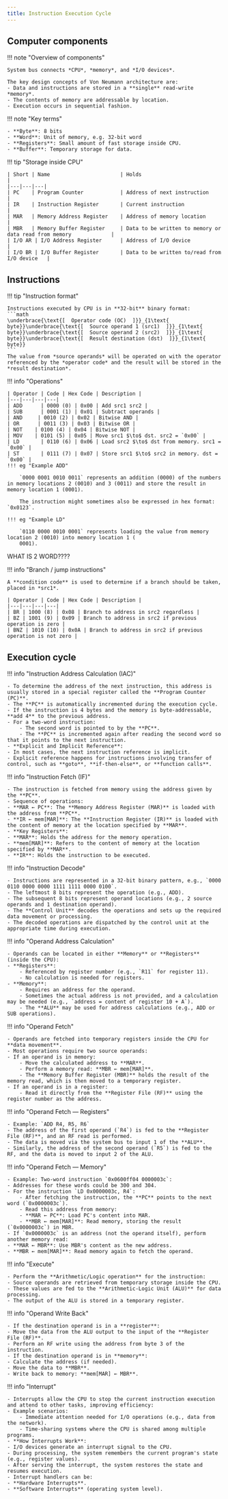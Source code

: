 ```yaml
---
title: Instruction Execution Cycle
---
```


## Computer components

!!! note "Overview of components"

    System bus connects *CPU*, *memory*, and *I/O devices*.

    The key design concepts of Von Neumann architecture are:
    - Data and instructions are stored in a **single** read-write *memory*.
    - The contents of memory are addressable by location.
    - Execution occurs in sequential fashion.

!!! note "Key terms"

    - **Byte**: 8 bits
    - **Word**: Unit of memory, e.g. 32-bit word
    - **Registers**: Small amount of fast storage inside CPU.
    - **Buffer**: Temporary storage for data.

!!! tip "Storage inside CPU"

    | Short | Name                       | Holds                                                                 |
    |---|---|---|
    | PC    | Program Counter            | Address of next instruction                                             |
    | IR    | Instruction Register       | Current instruction                                               |
    | MAR   | Memory Address Register    | Address of memory location                                        |
    | MBR   | Memory Buffer Register     | Data to be written to memory or data read from memory             |
    | I/O AR | I/O Address Register      | Address of I/O device                                             |
    | I/O BR | I/O Buffer Register       | Data to be written to/read from I/O device   |


## Instructions

!!! tip "Instruction format"

    Instructions executed by CPU is in **32-bit** binary format:
    ```math
    \underbrace{\text{[  Operator code (OC)  ]}}_{1\text{ byte}}\underbrace{\text{[  Source operand 1 (src1)  ]}}_{1\text{ byte}}\underbrace{\text{[  Source operand 2 (src2)  ]}}_{1\text{ byte}}\underbrace{\text{[  Result destination (dst)  ]}}_{1\text{ byte}}
    ```
    The value from *source operands* will be operated on with the operator referenced by the *operator code* and the result will be stored in the *result destination*.

!!! info "Operations"

    | Operator | Code | Hex Code | Description |
    |---|---|---|---|
    | ADD      | 0000 (0) | 0x00 | Add src1 src2 |
    | SUB      | 0001 (1) | 0x01 | Subtract operands |
    | AND     | 0010 (2) | 0x02 | Bitwise AND |
    | OR      | 0011 (3) | 0x03 | Bitwise OR |
    | NOT    | 0100 (4) | 0x04 | Bitwise NOT |
    | MOV    | 0101 (5) | 0x05 | Move src1 $\to$ dst. src2 = `0x00` | 
    | LD       | 0110 (6) | 0x06 | Load src2 $\to$ dst from memory. src1 = `0x00` |
    | ST       | 0111 (7) | 0x07 | Store src1 $\to$ src2 in memory. dst = `0x00` |
    !!! eg "Example ADD"
    
        `0000 0001 0010 0011` represents an addition (0000) of the numbers in memory locations 2 (0010) and 3 (0011) and store the result in memory location 1 (0001).

        The instruction might sometimes also be expressed in hex format: `0x0123`.
    
    !!! eg "Example LD"
    
        `0110 0000 0010 0001` represents loading the value from memory location 2 (0010) into memory location 1 (
        0001).

WHAT IS 2 WORD????

!!! info "Branch / jump instructions"

    A **condition code** is used to determine if a branch should be taken, placed in *src1*.

    | Operator | Code | Hex Code | Description |
    |---|---|---|---|
    | BR | 1000 (8) | 0x08 | Branch to address in src2 regardless |
    | BZ | 1001 (9) | 0x09 | Branch to address in src2 if previous operation is zero |
    | BNZ | 1010 (10) | 0x0A | Branch to address in src2 if previous operation is not zero |

## Execution cycle

!!! info "Instruction Address Calculation (IAC)"

    - To determine the address of the next instruction, this address is usually stored in a special register called the **Program Counter (PC)**.
    - The **PC** is automatically incremented during the execution cycle.
    - If the instruction is 4 bytes and the memory is byte-addressable, **add 4** to the previous address.
    - For a two-word instruction:
        - The second word is pointed to by the **PC**.
        - The **PC** is incremented again after reading the second word so that it points to the next instruction.
    - **Explicit and Implicit Reference**:
    - In most cases, the next instruction reference is implicit.
    - Explicit reference happens for instructions involving transfer of control, such as **goto**, **if-then-else**, or **function calls**.



!!! info "Instruction Fetch (IF)"

    - The instruction is fetched from memory using the address given by the **PC**.
    - Sequence of operations:
    - **MAR ← PC**: The **Memory Address Register (MAR)** is loaded with the address from **PC**.
    - **IR ← mem[MAR]**: The **Instruction Register (IR)** is loaded with the content of memory at the location specified by **MAR**.
    - **Key Registers**:
    - **MAR**: Holds the address for the memory operation.
    - **mem[MAR]**: Refers to the content of memory at the location specified by **MAR**.
    - **IR**: Holds the instruction to be executed.



!!! info "Instruction Decode"

    - Instructions are represented in a 32-bit binary pattern, e.g., `0000 0110 0000 0000 1111 1111 0000 0100`.
    - The leftmost 8 bits represent the operation (e.g., ADD).
    - The subsequent 8 bits represent operand locations (e.g., 2 source operands and 1 destination operand).
    - The **Control Unit** decodes the operations and sets up the required data movement or processing.
    - The decoded operations are dispatched by the control unit at the appropriate time during execution.



!!! info "Operand Address Calculation"

    - Operands can be located in either **Memory** or **Registers** (inside the CPU):
    - **Registers**:
        - Referenced by register number (e.g., `R11` for register 11).
        - No calculation is needed for registers.
    - **Memory**:
        - Requires an address for the operand.
        - Sometimes the actual address is not provided, and a calculation may be needed (e.g., `address = content of register 10 + A`).
        - The **ALU** may be used for address calculations (e.g., ADD or SUB operations).



!!! info "Operand Fetch"

    - Operands are fetched into temporary registers inside the CPU for **data movement**.
    - Most operations require two source operands:
    - If an operand is in memory:
        - Move the calculated address to **MAR**.
        - Perform a memory read: **MBR ← mem[MAR]**.
        - The **Memory Buffer Register (MBR)** holds the result of the memory read, which is then moved to a temporary register.
    - If an operand is in a register:
        - Read it directly from the **Register File (RF)** using the register number as the address.



!!! info "Operand Fetch — Registers"

    - Example: `ADD R4, R5, R6`
    - The address of the first operand (`R4`) is fed to the **Register File (RF)**, and an RF read is performed.
    - The data is moved via the system bus to input 1 of the **ALU**.
    - Similarly, the address of the second operand (`R5`) is fed to the RF, and the data is moved to input 2 of the ALU.



!!! info "Operand Fetch — Memory"

    - Example: Two-word instruction `0x0600ff04 0000003c`:
    - Addresses for these words could be 300 and 304.
    - For the instruction `LD 0x0000003c, R4`:
        - After fetching the instruction, the **PC** points to the next word (`0x0000003c`).
        - Read this address from memory:
        - **MAR ← PC**: Load PC's content into MAR.
        - **MBR ← mem[MAR]**: Read memory, storing the result (`0x0000003c`) in MBR.
    - If `0x0000003c` is an address (not the operand itself), perform another memory read:
    - **MAR ← MBR**: Use MBR's content as the new address.
    - **MBR ← mem[MAR]**: Read memory again to fetch the operand.



!!! info "Execute"

    - Perform the **Arithmetic/Logic operation** for the instruction:
    - Source operands are retrieved from temporary storage inside the CPU.
    - These values are fed to the **Arithmetic-Logic Unit (ALU)** for data processing.
    - The output of the ALU is stored in a temporary register.



!!! info "Operand Write Back"

    - If the destination operand is in a **register**:
    - Move the data from the ALU output to the input of the **Register File (RF)**.
    - Perform an RF write using the address from byte 3 of the instruction.
    - If the destination operand is in **memory**:
    - Calculate the address (if needed).
    - Move the data to **MBR**.
    - Write back to memory: **mem[MAR] ← MBR**.



!!! info "Interrupt"

    - Interrupts allow the CPU to stop the current instruction execution and attend to other tasks, improving efficiency:
    - Example scenarios:
        - Immediate attention needed for I/O operations (e.g., data from the network).
        - Time-sharing systems where the CPU is shared among multiple programs.
    - **How Interrupts Work**:
    - I/O devices generate an interrupt signal to the CPU.
    - During processing, the system remembers the current program's state (e.g., register values).
    - After serving the interrupt, the system restores the state and resumes execution.
    - Interrupt handlers can be:
    - **Hardware Interrupts**.
    - **Software Interrupts** (operating system level).
